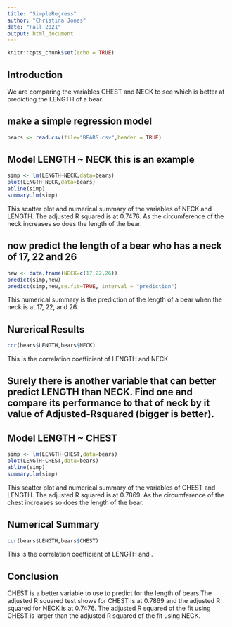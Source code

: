```yaml
---
title: "SimpleRegress"
author: "Christina Jones"
date: "Fall 2021"
output: html_document
---
```


```r
knitr::opts_chunk$set(echo = TRUE)
```

## Introduction 

We are comparing the variables CHEST and NECK to see which is better at predicting the LENGTH of a bear. 



## make a simple regression model

```r
bears <- read.csv(file="BEARS.csv",header = TRUE)
```

## Model LENGTH ~ NECK  this is an example  

```r
simp <- lm(LENGTH~NECK,data=bears)
plot(LENGTH~NECK,data=bears)
abline(simp)
summary.lm(simp)
```

This scatter plot and numerical summary of the variables of NECK and LENGTH. The adjusted R squared is at 0.7476. 
As the circumference of the neck increases so does the length of the bear. 


## now predict the length of a bear who has a neck of 17, 22 and 26



```r
new <- data.frame(NECK=c(17,22,26))
predict(simp,new)
predict(simp,new,se.fit=TRUE, interval = "prediction")
```

This numerical summary is the prediction of the length of a bear when the neck is at 17, 22, and 26. 


## Nurerical Results

```r
cor(bears$LENGTH,bears$NECK)
```

This is the correlation coefficient of LENGTH and NECK.









## Surely there is another variable that can better predict LENGTH than NECK. Find one and compare its performance to that of neck by it value of Adjusted-Rsquared (bigger is better).

## Model LENGTH ~ CHEST


```r
simp <- lm(LENGTH~CHEST,data=bears)
plot(LENGTH~CHEST,data=bears)
abline(simp)
summary.lm(simp)
```

This scatter plot and numerical summary of the variables of CHEST and LENGTH. The adjusted R squared is at 0.7869. 
As the circumference of the chest increases so does the length of the bear. 



## Numerical Summary 


```r
cor(bears$LENGTH,bears$CHEST)
```
This is the correlation coefficient of LENGTH and .



## Conclusion 

CHEST is a better variable to use to predict for the length of bears.The adjusted R squared test shows for CHEST is at 0.7869 and the adjusted R squared for NECK is at 0.7476. The adjusted R squared of the fit using CHEST is larger than the adjusted R squared of the fit using NECK.




